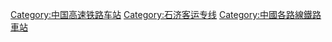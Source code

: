 [[Category:中国高速铁路车站|Category:中国高速铁路车站]]
[[Category:石济客运专线|Category:石济客运专线]]
[[Category:中國各路線鐵路車站|Category:中國各路線鐵路車站]]
